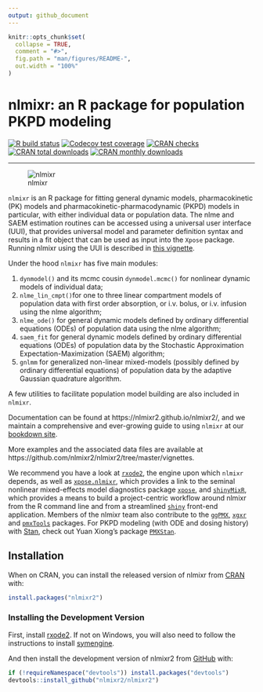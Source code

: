 ```yaml
---
output: github_document
---
```


<!-- README.md is generated from README.Rmd. Please edit that file -->

```r
knitr::opts_chunk$set(
  collapse = TRUE,
  comment = "#>",
  fig.path = "man/figures/README-",
  out.width = "100%"
)
```

# nlmixr: an R package for population PKPD modeling

<!-- badges: start -->
[![R build status](https://github.com/nlmixr2/nlmixr2/workflows/R-CMD-check/badge.svg)](https://github.com/nlmixr2/nlmixr2/actions)
[![Codecov test coverage](https://codecov.io/gh/nlmixr2/nlmixr2/branch/master/graph/badge.svg)](https://codecov.io/gh/nlmixr2/nlmixr2?branch=master)
[![CRAN checks](https://cranchecks.info/badges/summary/nlmixr)](https://cran.r-project.org/web/checks/check_results_nlmixr.html)
[![CRAN total downloads](https://cranlogs.r-pkg.org/badges/grand-total/nlmixr)](https://cran.r-project.org/package=nlmixr)
[![CRAN monthly downloads](https://cranlogs.r-pkg.org/badges/nlmixr)](https://cran.r-project.org/package=nlmixr)
<!-- badges: end -->

***

![nlmixr](logo.png)


`nlmixr` is an R package for fitting general dynamic models,
pharmacokinetic (PK) models and pharmacokinetic-pharmacodynamic (PKPD)
models in particular, with either individual data or population
data. The nlme and SAEM estimation routines can be accessed using a
universal user interface (UUI), that provides universal model and
parameter definition syntax and results in a fit object that can be
used as input into the `Xpose` package. Running nlmixr using the UUI
is described in [this vignette](https://nlmixr2.github.io/nlmixr2/articles/running_nlmixr.html).

Under the hood `nlmixr` has five main modules:  

1. `dynmodel()` and its mcmc cousin `dynmodel.mcmc()` for nonlinear
   dynamic models of individual data;
2. `nlme_lin_cmpt()`for one to three linear compartment models of
   population data with first order absorption, or i.v. bolus, or
   i.v. infusion using the nlme algorithm;
3. `nlme_ode()` for general dynamic models defined by ordinary
   differential equations (ODEs) of population data using the nlme
   algorithm;
4. `saem_fit` for general dynamic models defined by ordinary differential equations (ODEs) of population data by the Stochastic Approximation Expectation-Maximization (SAEM) algorithm;  
5. `gnlmm` for generalized non-linear mixed-models (possibly defined
   by ordinary differential equations) of population data by the
   adaptive Gaussian quadrature algorithm.

A few utilities to facilitate population model building are also included in `nlmixr`.

Documentation can be found at https://nlmixr2.github.io/nlmixr2/, and we maintain a comprehensive and ever-growing guide to using `nlmixr` at our [bookdown site](https://nlmixr2.github.io/nlmixr_bookdown/index.html).

More examples and the associated data files are available at 
https://github.com/nlmixr2/nlmixr2/tree/master/vignettes.

We recommend you have a look at [`rxode2`](https://nlmixr2.github.io/rxode2/articles/RxODE-intro.html), the engine upon which `nlmixr` depends, as well as [`xpose.nlmixr`](https://github.com/nlmixr2/xpose.nlmixr), which provides a link to the seminal nonlinear mixed-effects model diagnostics package [`xpose`](https://uupharmacometrics.github.io/xpose/), and [`shinyMixR`](https://github.com/RichardHooijmaijers/shinyMixR), which provides a means to build a project-centric workflow around nlmixr from the R command line and from a streamlined [`shiny`](https://shiny.rstudio.com/) front-end application. Members of the nlmixr team also contribute to the [`ggPMX`](https://github.com/ggPMXdevelopment/ggPMX), [`xgxr`](https://github.com/Novartis/xgxr) and [`pmxTools`](https://github.com/kestrel99/pmxTools) packages. For PKPD modeling (with ODE and dosing history) with
[Stan](http://mc-stan.org/), check out Yuan Xiong's package [`PMXStan`](https://github.com/yxiong1/pmxstan).

## Installation

When on CRAN, you can install the released version of nlmixr from [CRAN](https://CRAN.R-project.org) with:

```r
install.packages("nlmixr2")
```

### Installing the Development Version

First, install [rxode2](https://github.com/nlmixr2/rxode2#installation).  If not on Windows, you will also need to follow the instructions to install [symengine](https://github.com/symengine/symengine.R#installation).

And then install the development version of nlmixr2 from [GitHub](https://github.com/) with:

```r
if (!requireNamespace("devtools")) install.packages("devtools")
devtools::install_github("nlmixr2/nlmixr2")
```
